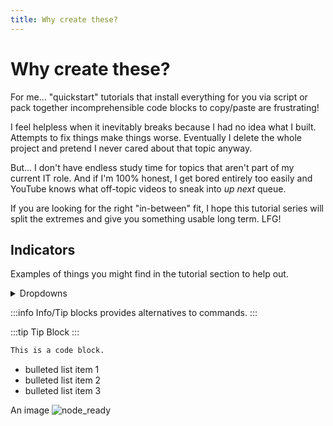 ---
title: Why create these?
---

# Why create these?

For me... "quickstart" tutorials that install everything for you via script or pack together incomprehensible code blocks to copy/paste are frustrating!

I feel helpless when it inevitably breaks because I had no idea what I built. Attempts to fix things make things worse. Eventually I delete the whole project and pretend I never cared about that topic anyway.

But... I don't have endless study time for topics that aren't part of my current IT role. And if I'm 100% honest, I get bored entirely too easily and YouTube knows what off-topic videos to sneak into _up next_ queue.

If you are looking for the right "in-between" fit, I hope this tutorial series will split the extremes and give you something usable long term. LFG!

## Indicators

Examples of things you might find in the tutorial section to help out.

<details>
  <summary>Dropdowns</summary>Dropsdowns provide background around commands or concepts.
</details>

:::info
Info/Tip blocks provides alternatives to commands.
:::

:::tip
Tip Block
:::

```bash
This is a code block.
```

- bulleted list item 1
- bulleted list item 2
- bulleted list item 3

An image
![node_ready](../../img/node_ready.png)
